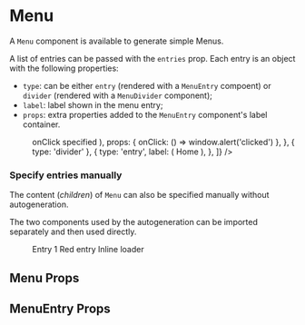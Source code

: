 

<Meta title="Components/Menu" component={Menu} />

# Menu

A `Menu` component is available to generate simple Menus.

A list of entries can be passed with the `entries` prop.
Each entry is an object with the following properties:

-   `type`: can be either `entry` (rendered with a `MenuEntry` compoent) or `divider` (rendered with a `MenuDivider` component);
-   `label`: label shown in the menu entry;
-   `props`: extra properties added to the `MenuEntry` component's label container.

<Canvas>
    <Story name="Default">
        <div>
            <Menu
                entries={[
                    { type: 'entry', label: 'Entry 1' },
                    { type: 'entry', label: 'Disabled Entry', props: { disabled: true } },
                    { type: 'entry', label: 'Red entry', props: { style: { color: 'red' } } },
                    {
                        type: 'entry',
                        label: (
                            <span>
                                <Monospace>onClick</Monospace> specified
                            </span>
                        ),
                        props: { onClick: () => window.alert('clicked') },
                    },
                    { type: 'divider' },
                    {
                        type: 'entry',
                        label: (
                            <span>
                                <Icon name="home" size="smaller" /> Home
                            </span>
                        ),
                    },
                ]}
            />
        </div>
    </Story>
</Canvas>

### Specify entries manually

The content (_children_) of `Menu` can also be specified manually without autogeneration.

The two components used by the autogeneration can be imported separately and then used directly.

<Canvas>
    <Story name="Entries">
        <div>
            <Menu>
                <MenuEntry>Entry 1</MenuEntry>
                <MenuEntry style={{ color: 'red' }}>Red entry</MenuEntry>
                <MenuDivider />
                <MenuEntry>
                    <Loader type="inline" /> Inline loader
                </MenuEntry>
            </Menu>
        </div>
    </Story>
</Canvas>

## Menu Props

<ArgsTable of={Menu} />

## MenuEntry Props

<ArgsTable of={MenuEntry} />
